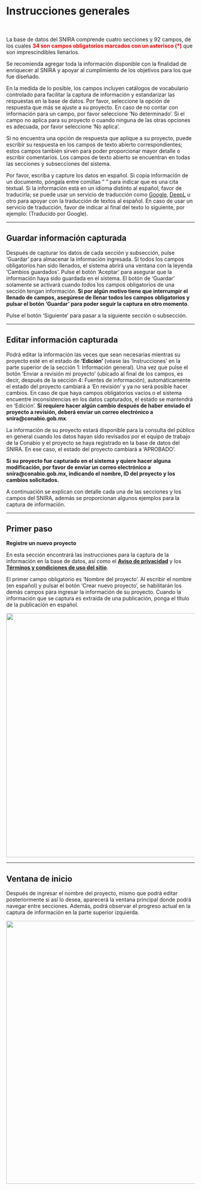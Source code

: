 # Instrucciones generales  {.unnumbered}

<br>

La base de datos del SNIRA comprende cuatro secciones y 92 campos, de los cuales <span style="color:red">**34 son campos obligatorios marcados con un asterisco (\*)**</span> que son imprescindibles llenarlos.

Se recomienda agregar toda la información disponible con la finalidad de enriquecer al SNIRA y apoyar al cumplimiento de los objetivos para los que fue diseñado. 

En la medida de lo posible, los campos incluyen catálogos de vocabulario controlado para facilitar la captura de información y estandarizar las respuestas en la base de datos. Por favor, seleccione la opción de respuesta que más se ajuste a su proyecto. En caso de no contar con información para un campo, por favor seleccione ‘No determinado’. Si el campo no aplica para su proyecto o cuando ninguna de las otras opciones es adecuada, por favor seleccione ‘No aplica’.

Si no encuentra una opción de respuesta que aplique a su proyecto, puede escribir su respuesta en los campos de texto abierto correspondientes; estos campos también sirven para poder proporcionar mayor detalle o escribir comentarios. Los campos de texto abierto se encuentran en todas las secciones y subsecciones del sistema.

Por favor, escriba y capture los datos en español. Si copia información de un documento, póngala entre comillas " " para indicar que es una cita textual. Si la información está en un idioma distinto al español, favor de traducirla; se puede usar un servicio de traducción como [Google](https://translate.google.com.mx/?hl=es), [DeepL](https://www.deepl.com/es/translator) u otro para apoyar con la traducción de textos al español.  En caso de usar un servicio de traducción, favor de indicar al final del texto lo siguiente, por ejemplo: (Traducido por Google).

----

## Guardar información capturada {.unnumbered}
Después de capturar los datos de cada sección y subsección, pulse ‘Guardar’ para almacenar la información ingresada. Si todos los campos obligatorios han sido llenados, el sistema abrirá una ventana con la leyenda 'Cambios guardados'. Pulse el botón ‘Aceptar’ para asegurar que la información haya sido guardada en el sistema. El botón de ‘Guardar’ solamente se activará cuando todos los campos obligatorios de una sección tengan información. **Si por algún motivo tiene que interrumpir el llenado de campos, asegúrese de llenar todos los campos obligatorios y pulsar el botón ‘Guardar’ para poder seguir la captura en otro momento**.

Pulse el botón ‘Siguiente’ para pasar a la siguiente sección o subsección. 

----

## Editar información capturada {.unnumbered}
Podrá editar la información las veces que sean necesarias mientras su proyecto esté en el estado de  **‘Edición’** (véase las ‘Instrucciones’ en la parte superior de la sección 1: Información general). Una vez que pulse el botón ‘Enviar a revisión mi proyecto’ (ubicado al final de los campos, es decir, después de la sección 4: Fuentes de información), automáticamente el estado del proyecto cambiará a ‘En revisión’ y ya no será posible hacer cambios. En caso de  que haya campos obligatorios vacíos o el sistema encuentre inconsistencias en los datos capturados, el estado se mantendrá en ‘Edición’. **Si requiere hacer algún cambio después de haber enviado el proyecto a revisión, deberá enviar un correo electrónico a snira@conabio.gob.mx**.


La información de su proyecto estará disponible para la consulta del público en general cuando los datos hayan sido revisados por el  equipo de trabajo de la Conabio y el proyecto se haya registrado en la base de datos del SNIRA. En ese caso, el estado del proyecto cambiará a ‘APROBADO’.

**Si su proyecto fue capturado en el sistema y quiere hacer alguna modificación, por favor de enviar un correo electrónico a snira@conabio.gob.mx, indicando el nombre,  ID del proyecto y  los cambios solicitados.**

A continuación se explican con detalle cada una de las secciones y los campos del SNIRA, además se proporcionan algunos ejemplos para la captura de información. 

----

## Primer paso {.unnumbered}
**Registre un nuevo proyecto**

En esta sección encontrará las instrucciones para la captura de la información en la base de datos, así como el [**Aviso de privacidad**](https://www.biodiversidad.gob.mx/conabio/proteccion-DP/ap-solicitudes-de-acceso-infopub) y los [**Términos y condiciones de uso del sitio**](https://www.gob.mx/terminos).

El primer campo obligatorio es ‘Nombre del proyecto’. Al escribir el nombre (en español) y pulsar el botón ‘Crear nuevo proyecto’, se habilitarán los demás campos para ingresar la información de su proyecto. Cuando la información que se captura es extraída de una publicación, ponga el título de la publicación en español.

![](images/Imagen1.png){width="650"}

----

## Ventana de inicio {.unnumbered}

Después de ingresar el nombre del proyecto, mismo que podrá editar posteriormente si así lo desea, aparecerá la ventana principal donde podrá navegar entre secciones. Además, podrá observar el progreso actual en la captura de información en la parte superior izquierda.

![](images/01_Inicio.png){width="700"}

